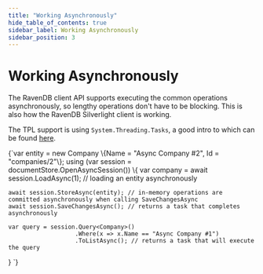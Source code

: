 ```yaml
---
title: "Working Asynchronously"
hide_table_of_contents: true
sidebar_label: Working Asynchronously
sidebar_position: 3
---
```



# Working Asynchronously

The RavenDB client API supports executing the common operations asynchronously, so lengthy operations don't have to be blocking. This is also how the RavenDB Silverlight client is working.

The TPL support is using `System.Threading.Tasks`, a good intro to which can be found [here](https://www.simplethread.com/net-40-and-systemthreadingtasks/).

<TabItem value="async1" label="async1">
<CodeBlock language="csharp">
{`var entity = new Company \{Name = "Async Company #2", Id = "companies/2"\};
using (var session = documentStore.OpenAsyncSession())
\{
	var company = await session.LoadAsync<Company>(1); // loading an entity asynchronously

	await session.StoreAsync(entity); // in-memory operations are committed asynchronously when calling SaveChangesAsync
	await session.SaveChangesAsync(); // returns a task that completes asynchronously

	var query = session.Query<Company>()
	                   .Where(x => x.Name == "Async Company #1")
	                   .ToListAsync(); // returns a task that will execute the query
\}
`}
</CodeBlock>
</TabItem>